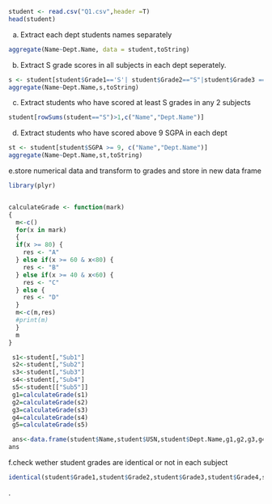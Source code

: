 ```{r}
student <- read.csv("Q1.csv",header =T)
head(student)
```
a. Extract each dept students names separately
```{r}
aggregate(Name~Dept.Name, data = student,toString)
```
b. Extract S grade scores in all subjects in each dept seperately.
```{r}
s <- student[student$Grade1=='S'| student$Grade2=="S"|student$Grade3 =="S" |student$Grade4=="S"| student$Grade5=="S",c("Name","Dept.Name")]
aggregate(Name~Dept.Name,s,toString)
```
c. Extract students who have scored at least S grades in any 2 subjects
```{r}

student[rowSums(student=="S")>1,c("Name","Dept.Name")]
```
d. Extract students who have scored above 9 SGPA in each dept
```{r}
st <- student[student$SGPA >= 9, c("Name","Dept.Name")]
aggregate(Name~Dept.Name,st,toString)
```
e.store numerical data and transform to grades and store in new data frame
```{r}
library(plyr)


calculateGrade <- function(mark) 
{
  m<-c()
  for(x in mark)
  {
  if(x >= 80) {
    res <- "A"
  } else if(x >= 60 & x<80) {
    res <- "B"
  } else if(x >= 40 & x<60) {
    res <- "C"
  } else {
    res <- "D"
  }
  m<-c(m,res)
  #print(m)
  }
  m
}

 s1<-student[,"Sub1"]
 s2<-student[,"Sub2"]
 s3<-student[,"Sub3"]
 s4<-student[,"Sub4"]
 s5<-student[["Sub5"]]
 g1=calculateGrade(s1)
 g2=calculateGrade(s2)
 g3=calculateGrade(s3)
 g4=calculateGrade(s4)
 g5=calculateGrade(s5)

 ans<-data.frame(student$Name,student$USN,student$Dept.Name,g1,g2,g3,g4,g5)
ans
```
f.check wether student grades are identical or not in each subject
```{r}
identical(student$Grade1,student$Grade2,student$Grade3,student$Grade4,student$Grade5)
```

.
